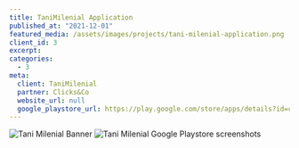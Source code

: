 ```yaml
---
title: TaniMilenial Application
published_at: "2021-12-01"
featured_media: /assets/images/projects/tani-milenial-application.png
client_id: 3
excerpt:
categories:
  - 3
meta:
  client: TaniMilenial
  partner: Clicks&Co
  website_url: null
  google_playstore_url: https://play.google.com/store/apps/details?id=com.tani_milenial.tani_milenial
---
```


![Tani Milenial Banner](https://sawirstudio.com/storage/6/KXTaPwVHGOI83fGncUv2R0XdfjvWcd-metaYmxvYg==-.png)
![Tani Milenial Google Playstore screenshots](https://sawirstudio.com/storage/10/MDXWqmCBz0YrNboqGRlnUDeRkL57pI-metaYmxvYg==-.png)
